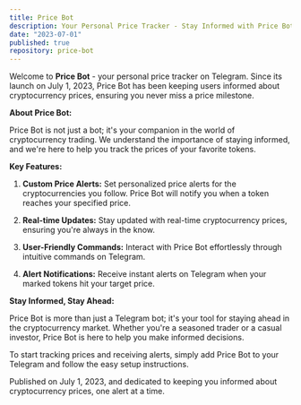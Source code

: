 ```yaml
---
title: Price Bot
description: Your Personal Price Tracker - Stay Informed with Price Bot
date: "2023-07-01"
published: true
repository: price-bot
---
```


Welcome to **Price Bot** - your personal price tracker on Telegram. Since its launch on July 1, 2023, Price Bot has been keeping users informed about cryptocurrency prices, ensuring you never miss a price milestone.

**About Price Bot:**

Price Bot is not just a bot; it's your companion in the world of cryptocurrency trading. We understand the importance of staying informed, and we're here to help you track the prices of your favorite tokens.

**Key Features:**

1. **Custom Price Alerts:** Set personalized price alerts for the cryptocurrencies you follow. Price Bot will notify you when a token reaches your specified price.

2. **Real-time Updates:** Stay updated with real-time cryptocurrency prices, ensuring you're always in the know.

3. **User-Friendly Commands:** Interact with Price Bot effortlessly through intuitive commands on Telegram.

4. **Alert Notifications:** Receive instant alerts on Telegram when your marked tokens hit your target price.

**Stay Informed, Stay Ahead:**

Price Bot is more than just a Telegram bot; it's your tool for staying ahead in the cryptocurrency market. Whether you're a seasoned trader or a casual investor, Price Bot is here to help you make informed decisions.

To start tracking prices and receiving alerts, simply add Price Bot to your Telegram and follow the easy setup instructions.

Published on July 1, 2023, and dedicated to keeping you informed about cryptocurrency prices, one alert at a time.

